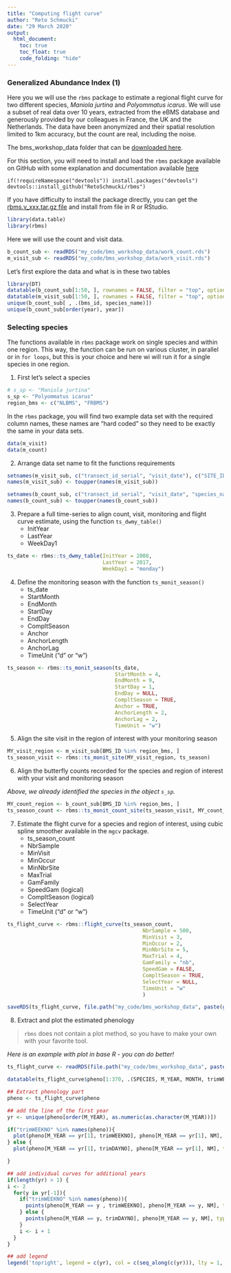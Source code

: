```yaml
---
title: "Computing flight curve"
author: "Reto Schmucki"
date: "29 March 2020"
output:
  html_document:
    toc: true
    toc_float: true
    code_folding: "hide"
---
```


### Generalized Abundance Index (1)

Here you we will use the `rbms` package to estimate a regional flight curve for two different species, *Maniola jurtina* and *Polyommatus icarus*. We will use a subset of real data over 10 years, extracted from the eBMS database and generously provided by our colleagues in France, the UK and the Netherlands. The data have been anonymized and their spatial resolution limited to 1km accuracy, but the count are real, including the noise.

The bms_workshop_data folder that can be <a href="https://filedn.com/l4iF16owVCHBm81sGhdrcpX/bms_workshop_data.zip">downloaded here</a>.

For this section, you will need to install and load the `rbms` package available on GitHub with some explanation and documentation available <a href="https://retoschmucki.github.io/rbms/">here</a>

```
if(!requireNamespace("devtools")) install.packages("devtools")
devtools::install_github("RetoSchmucki/rbms")
```

If you have difficulty to install the package directly, you can get the <a href="https://api.github.com/repos/RetoSchmucki/rbms/tarball/master">rbms.v_xxx.tar.gz file</a> and install from file in R or RStudio. 



``` r
library(data.table)
library(rbms)
```

Here we will use the count and visit data.

``` r
b_count_sub <- readRDS("my_code/bms_workshop_data/work_count.rds")
m_visit_sub <- readRDS("my_code/bms_workshop_data/work_visit.rds")
```

Let's first explore the data and what is in these two tables

``` r
library(DT)
datatable(b_count_sub[1:50, ], rownames = FALSE, filter = "top", options = list(pageLength = 5, scrollX = T))
datatable(m_visit_sub[1:50, ], rownames = FALSE, filter = "top", options = list(pageLength = 5, scrollX = T))
unique(b_count_sub[ , .(bms_id, species_name)])
unique(b_count_sub[order(year), year])
```

### Selecting species

The functions available in `rbms` package work on single species and within one region. This way, the function can be run on various cluster, in parallel or in `for loops`, but this is your choice and here wi will run it for a single species in one region. 

1. First let's select a species
``` r
# s_sp <- "Maniola jurtina"
s_sp <- "Polyommatus icarus"
region_bms <- c("NLBMS", "FRBMS")
```

In the `rbms` package, you will find two example data set with the required column names, these names are "hard coded" so they need to be exactly the same in your data sets.

``` r
data(m_visit)
data(m_count)
```

2. Arrange data set name to fit the functions requirements

``` r
setnames(m_visit_sub, c("transect_id_serial", "visit_date"), c("SITE_ID", "DATE"))
names(m_visit_sub) <- toupper(names(m_visit_sub))

setnames(b_count_sub, c("transect_id_serial", "visit_date", "species_name"), c("SITE_ID", "DATE", "SPECIES"))
names(b_count_sub) <- toupper(names(b_count_sub))
```

3. Prepare a full time-series to align count, visit, monitoring and flight curve estimate, using the function `ts_dwmy_table()`
    - InitYear
    - LastYear
    - WeekDay1

``` r
ts_date <- rbms::ts_dwmy_table(InitYear = 2008,
                               LastYear = 2017,
                               WeekDay1 = "monday")
```

4. Define the monitoring season with the function `ts_monit_season()`
    - ts_date
    - StartMonth
    - EndMonth
    - StartDay
    - EndDay
    - CompltSeason
    - Anchor
    - AnchorLength
    - AnchorLag
    - TimeUnit ("d" or "w")

``` r
ts_season <- rbms::ts_monit_season(ts_date, 
                                   StartMonth = 4,
                                   EndMonth = 9, 
                                   StartDay = 1, 
                                   EndDay = NULL,
                                   CompltSeason = TRUE,
                                   Anchor = TRUE,
                                   AnchorLength = 2,
                                   AnchorLag = 2,
                                   TimeUnit = "w")
```

5. Align the site visit in the region of interest with your  monitoring season

``` r
MY_visit_region <- m_visit_sub[BMS_ID %in% region_bms, ]
ts_season_visit <- rbms::ts_monit_site(MY_visit_region, ts_season)
```

6. Align the butterfly counts recorded for the species and region of interest with your visit and monitoring season

*Above, we already identified the species in the object `s_sp`.*

``` r
MY_count_region <- b_count_sub[BMS_ID %in% region_bms, ]
ts_season_count <- rbms::ts_monit_count_site(ts_season_visit, MY_count_region, sp = s_sp)
```

7. Estimate the flight curve for a species and region of interest, using cubic spline smoother available in the `mgcv` package.
    - ts_season_count
    - NbrSample
    - MinVisit
    - MinOccur
    - MinNbrSite
    - MaxTrial
    - GamFamily
    - SpeedGam (logical)
    - CompltSeason (logical)
    - SelectYear
    - TimeUnit ("d" or "w")


``` r
ts_flight_curve <- rbms::flight_curve(ts_season_count,
                                            NbrSample = 500,
                                            MinVisit = 3,
                                            MinOccur = 2,
                                            MinNbrSite = 5,
                                            MaxTrial = 4,
                                            GamFamily = "nb",
                                            SpeedGam = FALSE,
                                            CompltSeason = TRUE,
                                            SelectYear = NULL,
                                            TimeUnit = "w"
                                            )

saveRDS(ts_flight_curve, file.path("my_code/bms_workshop_data", paste(gsub(" ", "_", s_sp), paste(region_bms, collapse="_"), "pheno.rds", sep = "_")))
```

8. Extract and plot the estimated phenology

> `rbms` does not contain a plot method, so you have to make your own with your favorite tool. 

*Here is an example with plot in base R - you can do better!*

``` r
ts_flight_curve <- readRDS(file.path("my_code/bms_workshop_data", paste(gsub(" ", "_", s_sp), paste(region_bms, collapse="_"), "pheno.rds", sep = "_")))

datatable(ts_flight_curve$pheno[1:370, .(SPECIES, M_YEAR, MONTH, trimWEEKNO, WEEK_SINCE, ANCHOR, NM)], rownames = FALSE, filter = "top", options = list(pageLength = 5, scrollX = T))

## Extract phenology part
pheno <- ts_flight_curve$pheno 

## add the line of the first year
yr <- unique(pheno[order(M_YEAR), as.numeric(as.character(M_YEAR))])

if("trimWEEKNO" %in% names(pheno)){
  plot(pheno[M_YEAR == yr[1], trimWEEKNO], pheno[M_YEAR == yr[1], NM], type = 'l', ylim = c(0, max(pheno[, NM])), xlab = 'Monitoring Week', ylab = 'Relative Abundance')
} else {
  plot(pheno[M_YEAR == yr[1], trimDAYNO], pheno[M_YEAR == yr[1], NM], type = 'l', ylim = c(0, max(pheno[, NM])), xlab = 'Monitoring Day', ylab = 'Relative Abundance')

}

## add individual curves for additional years
if(length(yr) > 1) {
i <- 2
  for(y in yr[-1]){
    if("trimWEEKNO" %in% names(pheno)){
      points(pheno[M_YEAR == y , trimWEEKNO], pheno[M_YEAR == y, NM], type = 'l', col = i)
    } else {
      points(pheno[M_YEAR == y, trimDAYNO], pheno[M_YEAR == y, NM], type = 'l', col = i)
    }
    i <- i + 1
  }
}

## add legend
legend('topright', legend = c(yr), col = c(seq_along(c(yr))), lty = 1, bty = 'n')
```
